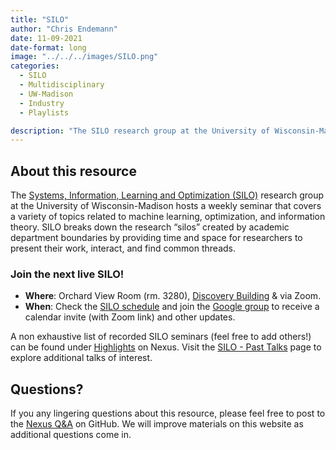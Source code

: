 ```yaml
---
title: "SILO"
author: "Chris Endemann"
date: 11-09-2021
date-format: long
image: "../../../images/SILO.png"
categories:
  - SILO
  - Multidisciplinary
  - UW-Madison
  - Industry
  - Playlists

description: "The SILO research group at the University of Wisconsin-Madison hosts a weekly seminar that covers a variety of topics related to machine learning, optimization, and information theory"
---
```

## About this resource
The [Systems, Information, Learning and Optimization (SILO)](https://silo.wisc.edu/) research group at the University of Wisconsin-Madison hosts a weekly seminar that covers a variety of topics related to machine learning, optimization, and information theory. SILO breaks down the research “silos” created by academic department boundaries by providing time and space for researchers to present their work, interact, and find common threads.

### Join the next live SILO!
* **Where**: Orchard View Room (rm. 3280), [Discovery Building](https://www.map.wisc.edu/?initObj=0212) & via Zoom. 
* **When**: Check the [SILO schedule](https://silo.wisc.edu/upcoming-talks/) and join the [Google group](https://groups.google.com/a/g-groups.wisc.edu/g/silo/) to receive a calendar invite (with Zoom link) and other updates. 

A non exhaustive list of recorded SILO seminars (feel free to add others!) can be found under [Highlights](https://uw-madison-datascience.github.io/ML-X-Nexus/Applications/Highlights/SILO/) on Nexus. Visit the [SILO - Past Talks](https://silo.wisc.edu/past-talks/) page to explore additional talks of interest.

## Questions?
If you any lingering questions about this resource, please feel free to post to the [Nexus Q&A](https://github.com/UW-Madison-DataScience/ML-X-Nexus/discussions/categories/q-a) on GitHub. We will improve materials on this website as additional questions come in.

